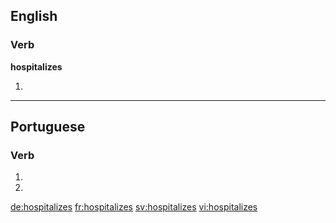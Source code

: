 ==English==

===Verb===
'''hospitalizes'''

# {{en-third-person singular of|hospitalize}}

----

==Portuguese==

===Verb===
{{head|pt|verb form}}

# {{conjugation of|hospitalizar||2|s|present|subjunctive|lang=pt}}
# {{conjugation of|hospitalizar||2|s|negative|imperative|lang=pt}}

[[de:hospitalizes]]
[[fr:hospitalizes]]
[[sv:hospitalizes]]
[[vi:hospitalizes]]